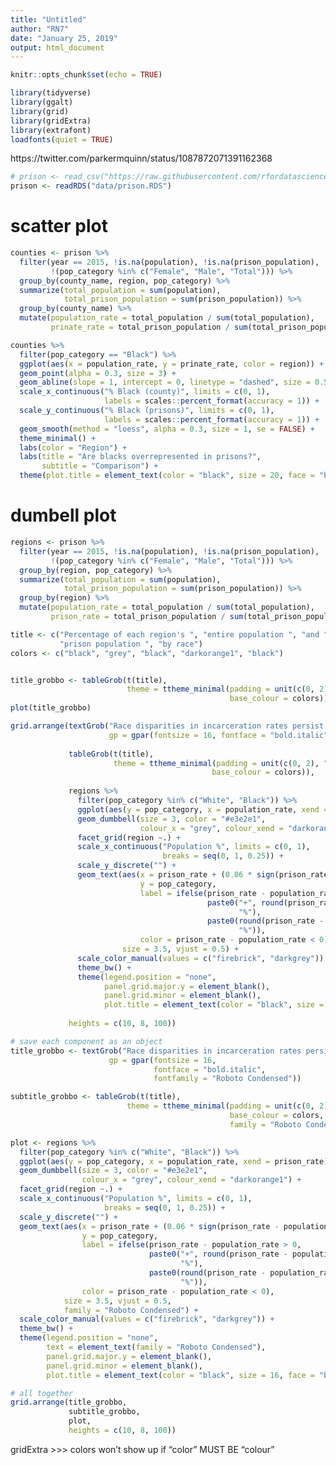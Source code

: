 ```yaml
---
title: "Untitled"
author: "RN7"
date: "January 25, 2019"
output: html_document
---
```


```r
knitr::opts_chunk$set(echo = TRUE)
```

```r
library(tidyverse)
library(ggalt)
library(grid)
library(gridExtra)
library(extrafont)
loadfonts(quiet = TRUE)
```

https://twitter.com/parkermquinn/status/1087872071391162368

```r
# prison <- read_csv("https://raw.githubusercontent.com/rfordatascience/tidytuesday/master/data/2019/2019-01-22/prison_population.csv")
prison <- readRDS("data/prison.RDS")
```


# scatter plot

```r
counties <- prison %>% 
  filter(year == 2015, !is.na(population), !is.na(prison_population), 
         !(pop_category %in% c("Female", "Male", "Total"))) %>% 
  group_by(county_name, region, pop_category) %>% 
  summarize(total_population = sum(population),
            total_prison_population = sum(prison_population)) %>% 
  group_by(county_name) %>% 
  mutate(population_rate = total_population / sum(total_population),
         prinate_rate = total_prison_population / sum(total_prison_population))

counties %>% 
  filter(pop_category == "Black") %>% 
  ggplot(aes(x = population_rate, y = prinate_rate, color = region)) +
  geom_point(alpha = 0.3, size = 3) + 
  geom_abline(slope = 1, intercept = 0, linetype = "dashed", size = 0.5) +
  scale_x_continuous("% Black (county)", limits = c(0, 1), 
                     labels = scales::percent_format(accuracy = 1)) +
  scale_y_continuous("% Black (prisons)", limits = c(0, 1), 
                     labels = scales::percent_format(accuracy = 1)) +
  geom_smooth(method = "loess", alpha = 0.3, size = 1, se = FALSE) +
  theme_minimal() +
  labs(color = "Region") +
  labs(title = "Are blacks overrepresented in prisons?",
       subtitle = "Comparison") +
  theme(plot.title = element_text(color = "black", size = 20, face = "bold.italic"))

```


# dumbell plot

```r
regions <- prison %>% 
  filter(year == 2015, !is.na(population), !is.na(prison_population), 
         !(pop_category %in% c("Female", "Male", "Total"))) %>% 
  group_by(region, pop_category) %>% 
  summarize(total_population = sum(population), 
            total_prison_population = sum(prison_population)) %>% 
  group_by(region) %>% 
  mutate(population_rate = total_population / sum(total_population),
         prison_rate = total_prison_population / sum(total_prison_population))

title <- c("Percentage of each region's ", "entire population ", "and ", 
           "prison population ", "by race")
colors <- c("black", "grey", "black", "darkorange1", "black")


title_grobbo <- tableGrob(t(title),
                          theme = ttheme_minimal(padding = unit(c(0, 2), "mm"),
                                                 base_colour = colors))
plot(title_grobbo)

grid.arrange(textGrob("Race disparities in incarceration rates persist across regions", 
                      gp = gpar(fontsize = 16, fontface = "bold.italic")),
             
             tableGrob(t(title),
                       theme = ttheme_minimal(padding = unit(c(0, 2), "mm"),
                                             base_colour = colors)),
             
             regions %>% 
               filter(pop_category %in% c("White", "Black")) %>% 
               ggplot(aes(y = pop_category, x = population_rate, xend = prison_rate)) +
               geom_dumbbell(size = 3, color = "#e3e2e1", 
                             colour_x = "grey", colour_xend = "darkorange1") +
               facet_grid(region ~.) +
               scale_x_continuous("Population %", limits = c(0, 1),
                                  breaks = seq(0, 1, 0.25)) +
               scale_y_discrete("") +
               geom_text(aes(x = prison_rate + (0.06 * sign(prison_rate - population_rate)),
                             y = pop_category, 
                             label = ifelse(prison_rate - population_rate > 0,
                                            paste0("+", round(prison_rate - population_rate, 2)*100,
                                                   "%"), 
                                            paste0(round(prison_rate - population_rate, 2)*100, 
                                                   "%")),
                             color = prison_rate - population_rate < 0), 
                         size = 3.5, vjust = 0.5) +
               scale_color_manual(values = c("firebrick", "darkgrey")) +
               theme_bw() +
               theme(legend.position = "none",
                     panel.grid.major.y = element_blank(),
                     panel.grid.minor = element_blank(), 
                     plot.title = element_text(color = "black", size = 16, face = "bold.italic")),
             
             heights = c(10, 8, 100))

# save each component as an object
title_grobbo <- textGrob("Race disparities in incarceration rates persist across regions", 
                      gp = gpar(fontsize = 16, 
                                fontface = "bold.italic",
                                fontfamily = "Roboto Condensed"))

subtitle_grobbo <- tableGrob(t(title),
                          theme = ttheme_minimal(padding = unit(c(0, 2), "mm"),
                                                 base_colour = colors,
                                                 family = "Roboto Condensed"))

plot <- regions %>% 
  filter(pop_category %in% c("White", "Black")) %>% 
  ggplot(aes(y = pop_category, x = population_rate, xend = prison_rate)) +
  geom_dumbbell(size = 3, color = "#e3e2e1", 
                colour_x = "grey", colour_xend = "darkorange1") +
  facet_grid(region ~.) +
  scale_x_continuous("Population %", limits = c(0, 1),
                     breaks = seq(0, 1, 0.25)) +
  scale_y_discrete("") +
  geom_text(aes(x = prison_rate + (0.06 * sign(prison_rate - population_rate)),
                y = pop_category, 
                label = ifelse(prison_rate - population_rate > 0,
                               paste0("+", round(prison_rate - population_rate, 2)*100,
                                      "%"), 
                               paste0(round(prison_rate - population_rate, 2)*100, 
                                      "%")),
                color = prison_rate - population_rate < 0), 
            size = 3.5, vjust = 0.5,
            family = "Roboto Condensed") +
  scale_color_manual(values = c("firebrick", "darkgrey")) +
  theme_bw() +
  theme(legend.position = "none",
        text = element_text(family = "Roboto Condensed"),
        panel.grid.major.y = element_blank(),
        panel.grid.minor = element_blank(), 
        plot.title = element_text(color = "black", size = 16, face = "bold.italic"))

# all together
grid.arrange(title_grobbo,
             subtitle_grobbo,
             plot, 
             heights = c(10, 8, 100))


```

gridExtra >>> colors won't show up if "color" MUST BE "colour"